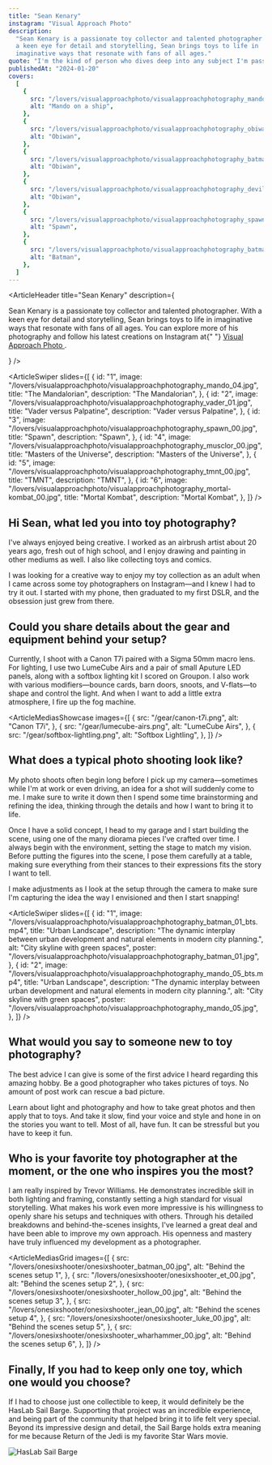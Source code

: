 ```yaml
---
title: "Sean Kenary"
instagram: "Visual Approach Photo"
description:
  "Sean Kenary is a passionate toy collector and talented photographer. With
  a keen eye for detail and storytelling, Sean brings toys to life in
  imaginative ways that resonate with fans of all ages."
quote: "I'm the kind of person who dives deep into any subject I'm passionate about—I love learning as much as I can and seeing how far I can take it. What really drives me is the challenge of growing: becoming a better storyteller, a more skilled diorama maker, and a stronger photographer with every project."
publishedAt: "2024-01-20"
covers:
  [
    {
      src: "/lovers/visualapproachphoto/visualapproachphotography_mando_04.jpg",
      alt: "Mando on a ship",
    },
    {
      src: "/lovers/visualapproachphoto/visualapproachphotography_obiwan_00.jpg",
      alt: "Obiwan",
    },
    {
      src: "/lovers/visualapproachphoto/visualapproachphotography_batman_00.jpg",
      alt: "Obiwan",
    },
    {
      src: "/lovers/visualapproachphoto/visualapproachphotography_devil_00.jpg",
      alt: "Obiwan",
    },
    {
      src: "/lovers/visualapproachphoto/visualapproachphotography_spawn_00.jpg",
      alt: "Spawn",
    },
    {
      src: "/lovers/visualapproachphoto/visualapproachphotography_batman_00.jpg",
      alt: "Batman",
    },
  ]
---
```


<ArticleHeader
  title="Sean Kenary"
  description={
    <p>
      Sean Kenary is a passionate toy collector and talented photographer. With
      a keen eye for detail and storytelling, Sean brings toys to life in
      imaginative ways that resonate with fans of all ages. You can explore more
      of his photography and follow his latest creations on Instagram at{" "}
      <a href="https://www.instagram.com/visual_approach_photo/?hl=en">
        Visual Approach Photo
      </a>
      .
    </p>
  }
/>

<ArticleSwiper
  slides={[
    {
      id: "1",
      image:
        "/lovers/visualapproachphoto/visualapproachphotography_mando_04.jpg",
      title: "The Mandalorian",
      description: "The Mandalorian",
    },
    {
      id: "2",
      image:
        "/lovers/visualapproachphoto/visualapproachphotography_vader_01.jpg",
      title: "Vader versus Palpatine",
      description: "Vader versus Palpatine",
    },
    {
      id: "3",
      image:
        "/lovers/visualapproachphoto/visualapproachphotography_spawn_00.jpg",
      title: "Spawn",
      description: "Spawn",
    },
    {
      id: "4",
      image:
        "/lovers/visualapproachphoto/visualapproachphotography_musclor_00.jpg",
      title: "Masters of the Universe",
      description: "Masters of the Universe",
    },
    {
      id: "5",
      image:
        "/lovers/visualapproachphoto/visualapproachphotography_tmnt_00.jpg",
      title: "TMNT",
      description: "TMNT",
    },
    {
      id: "6",
      image:
        "/lovers/visualapproachphoto/visualapproachphotography_mortal-kombat_00.jpg",
      title: "Mortal Kombat",
      description: "Mortal Kombat",
    },
  ]}
/>

<ArticleBody>

## Hi Sean, what led you into toy photography?

I've always enjoyed being creative. I worked as an airbrush artist about 20 years ago, fresh out of high school, and I enjoy drawing and painting in other mediums as well. I also like collecting toys and comics.

I was looking for a creative way to enjoy my toy collection as an adult when I came across some toy photographers on Instagram—and I knew I had to try it out. I started with my phone, then graduated to my first DSLR, and the obsession just grew from there.

</ArticleBody>

<ArticleBlockquote
  quote="I'm the kind of person who dives deep into any subject I'm passionate about—I love learning as much as I can and seeing how far I can take it. What really drives me is the challenge of growing: becoming a better storyteller, a more skilled diorama maker, and a stronger photographer with every project."
  author="Sean Kenary"
/>

<ArticleBody>

## Could you share details about the gear and equipment behind your setup?

Currently, I shoot with a Canon T7i paired with a Sigma 50mm macro lens. For lighting, I use two LumeCube Airs and a pair of small Aputure LED panels, along with a softbox lighting kit I scored on Groupon. I also work with various modifiers—bounce cards, barn doors, snoots, and V-flats—to shape and control the light. And when I want to add a little extra atmosphere, I fire up the fog machine.

</ArticleBody>

<ArticleMediasShowcase
  images={[
    {
      src: "/gear/canon-t7i.png",
      alt: "Canon T7i",
    },
    {
      src: "/gear/lumecube-airs.png",
      alt: "LumeCube Airs",
    },
    {
      src: "/gear/softbox-lightling.png",
      alt: "Softbox Lightling",
    },
  ]}
/>

<ArticleBody>

## What does a typical photo shooting look like?

My photo shoots often begin long before I pick up my camera—sometimes while I'm at work or even driving, an idea for a shot will suddenly come to me. I make sure to write it down then I spend some time brainstorming and refining the idea, thinking through the details and how I want to bring it to life.

Once I have a solid concept, I head to my garage and I start building the scene, using one of the many diorama pieces I've crafted over time. I always begin with the environment, setting the stage to match my vision. Before putting the figures into the scene, I pose them carefully at a table, making sure everything from their stances to their expressions fits the story I want to tell.

I make adjustments as I look at the setup through the camera to make sure I'm capturing the idea the way I envisioned and then I start snapping!

</ArticleBody>

<ArticleSwiper
  slides={[
    {
      id: "1",
      image:
        "/lovers/visualapproachphoto/visualapproachphotography_batman_01_bts.mp4",
      title: "Urban Landscape",
      description:
        "The dynamic interplay between urban development and natural elements in modern city planning.",
      alt: "City skyline with green spaces",
      poster:
        "/lovers/visualapproachphoto/visualapproachphotography_batman_01.jpg",
    },
    {
      id: "2",
      image:
        "/lovers/visualapproachphoto/visualapproachphotography_mando_05_bts.mp4",
      title: "Urban Landscape",
      description:
        "The dynamic interplay between urban development and natural elements in modern city planning.",
      alt: "City skyline with green spaces",
      poster:
        "/lovers/visualapproachphoto/visualapproachphotography_mando_05.jpg",
    },
  ]}
/>

<ArticleBody>

## What would you say to someone new to toy photography?

The best advice I can give is some of the first advice I heard regarding this amazing hobby. Be a good photographer who takes pictures of toys. No amount of post work can rescue a bad picture.

Learn about light and photography and how to take great photos and then apply that to toys. And take it slow, find your voice and style and hone in on the stories you want to tell. Most of all, have fun. It can be stressful but you have to keep it fun.

</ArticleBody>

<ArticleBody>

## Who is your favorite toy photographer at the moment, or the one who inspires you the most?

I am really inspired by Trevor Williams. He demonstrates incredible skill in both lighting and framing, constantly setting a high standard for visual storytelling. What makes his work even more impressive is his willingness to openly share his setups and techniques with others. Through his detailed breakdowns and behind-the-scenes insights, I've learned a great deal and have been able to improve my own approach. His openness and mastery have truly influenced my development as a photographer.

</ArticleBody>

<ArticleMediasGrid
  images={[
    {
      src: "/lovers/onesixshooter/onesixshooter_batman_00.jpg",
      alt: "Behind the scenes setup 1",
    },
    {
      src: "/lovers/onesixshooter/onesixshooter_et_00.jpg",
      alt: "Behind the scenes setup 2",
    },
    {
      src: "/lovers/onesixshooter/onesixshooter_hollow_00.jpg",
      alt: "Behind the scenes setup 3",
    },
    {
      src: "/lovers/onesixshooter/onesixshooter_jean_00.jpg",
      alt: "Behind the scenes setup 4",
    },
    {
      src: "/lovers/onesixshooter/onesixshooter_luke_00.jpg",
      alt: "Behind the scenes setup 5",
    },
    {
      src: "/lovers/onesixshooter/onesixshooter_wharhammer_00.jpg",
      alt: "Behind the scenes setup 6",
    },
  ]}
/>

<ArticleBody>

## Finally, If you had to keep only one toy, which one would you choose?

If I had to choose just one collectible to keep, it would definitely be the HasLab Sail Barge. Supporting that project was an incredible experience, and being part of the community that helped bring it to life felt very special. Beyond its impressive design and detail, the Sail Barge holds extra meaning for me because Return of the Jedi is my favorite Star Wars movie.

![HasLab Sail Barge](/lovers/visualapproachphoto/haslab-sail-barge.jpeg)

</ArticleBody>

